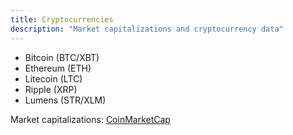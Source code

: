 ```yaml
---
title: Cryptocurrencies
description: "Market capitalizations and cryptocurrency data"
---
```


* Bitcoin (BTC/XBT)
* Ethereum (ETH)
* Litecoin (LTC)
* Ripple (XRP)
* Lumens (STR/XLM)

Market capitalizations: [CoinMarketCap](https://coinmarketcap.com/)